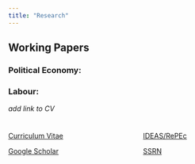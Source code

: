 ```yaml
---
title: "Research"
---
```


## Working Papers

### Political Economy:

### Labour:

*add link to CV*

::::: {style="display: flex; margin-top: 0;"}
::: {style="flex: 1; padding-right: 20px; padding-top: 10px;"}
[Curriculum Vitae](){.btn .btn-dark .btn role="button" style="width:300px;" target="_blank;"}

[Google Scholar](https://www.google.co.uk/){.btn .btn-dark .btn role="button" style="width:300px;" target="_blank;"}
:::

::: {style="flex: 1; padding-left: 20px; padding-top: 10px;"}
[IDEAS/RePEc](https://ideas.repec.org/f/pgr752.html){.btn .btn-dark .btn role="button" style="width:300px;" target="_blank;"}

[SSRN](https://papers.ssrn.com/sol3/cf_dev/AbsByAuth.cfm?per_id=6598097){.btn .btn-dark .btn role="button" style="width:300px;" target="_blank;"}
:::
:::::

